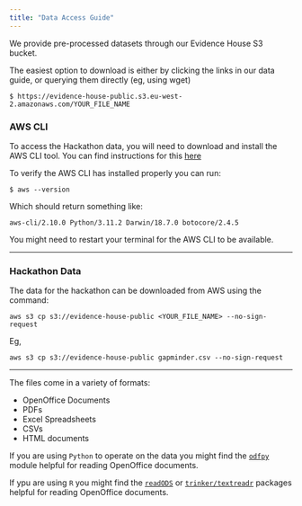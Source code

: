 ```yaml
---
title: "Data Access Guide"
---
```

We provide pre-processed datasets through our Evidence House S3 bucket.

The easiest option to download is either by clicking the links in our data guide, or querying them directly (eg, using wget)

```
$ https://evidence-house-public.s3.eu-west-2.amazonaws.com/YOUR_FILE_NAME
```

### AWS CLI

To access the Hackathon data, you will need to download and install the AWS CLI tool. You can find instructions for this [here](https://docs.aws.amazon.com/cli/latest/userguide/getting-started-install.html)

To verify the AWS CLI has installed properly you can run:

```
$ aws --version
```

Which should return something like:

`aws-cli/2.10.0 Python/3.11.2 Darwin/18.7.0 botocore/2.4.5`

You might need to restart your terminal for the AWS CLI to be available.

---

### Hackathon Data

The data for the hackathon can be downloaded from AWS using the command:

```
aws s3 cp s3://evidence-house-public <YOUR_FILE_NAME> --no-sign-request
```

Eg, 

```
aws s3 cp s3://evidence-house-public gapminder.csv --no-sign-request
```

---

The files come in a variety of formats:

- OpenOffice Documents
- PDFs
- Excel Spreadsheets
- CSVs
- HTML documents

If you are using `Python` to operate on the data you might find the [`odfpy`](https://pypi.org/project/odfpy/) module helpful for reading OpenOffice documents.

If ypu are using `R` you might find the [`readODS`](https://rdrr.io/cran/readODS/) or [`trinker/textreadr`](https://rdrr.io/github/trinker/textreadr/man/read_odt.html) packages helpful for reading OpenOffice documents.


